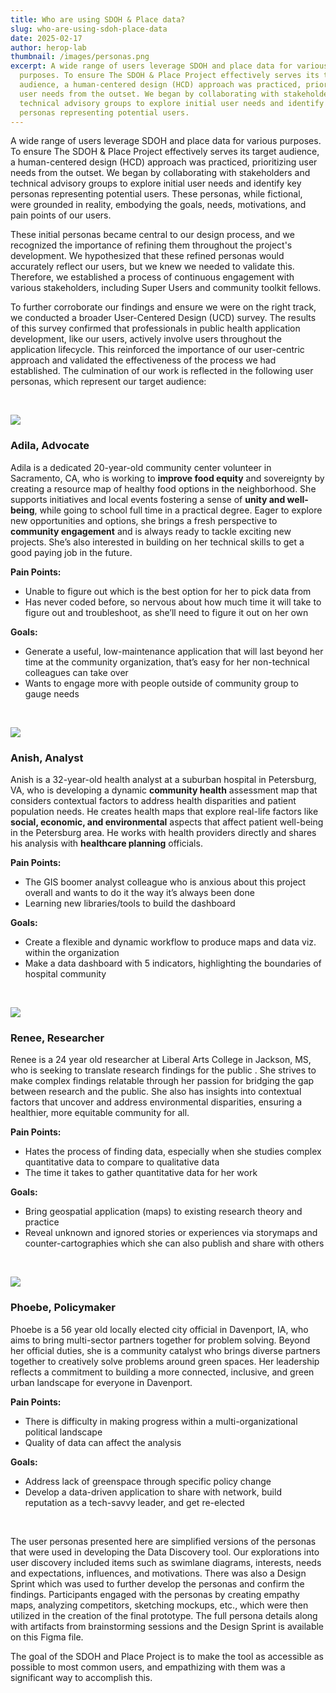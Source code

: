 ```yaml
---
title: Who are using SDOH & Place data?
slug: who-are-using-sdoh-place-data
date: 2025-02-17
author: herop-lab
thumbnail: /images/personas.png
excerpt: A wide range of users leverage SDOH and place data for various
  purposes. To ensure The SDOH & Place Project effectively serves its target
  audience, a human-centered design (HCD) approach was practiced, prioritizing
  user needs from the outset. We began by collaborating with stakeholders and
  technical advisory groups to explore initial user needs and identify key
  personas representing potential users.
---
```

A wide range of users leverage SDOH and place data for various purposes. To ensure The SDOH & Place Project effectively serves its target audience, a human-centered design (HCD) approach was practiced, prioritizing user needs from the outset. We began by collaborating with stakeholders and technical advisory groups to explore initial user needs and identify key personas representing potential users. These personas, while fictional, were grounded in reality, embodying the goals, needs, motivations, and pain points of our users.

These initial personas became central to our design process, and we recognized the importance of refining them throughout the project's development. We hypothesized that these refined personas would accurately reflect our users, but we knew we needed to validate this.  Therefore, we established a process of continuous engagement with various stakeholders, including Super Users and community toolkit fellows.

To further corroborate our findings and ensure we were on the right track, we conducted a broader User-Centered Design (UCD) survey.  The results of this survey confirmed that professionals in public health application development, like our users, actively involve users throughout the application lifecycle. This reinforced the importance of our user-centric approach and validated the effectiveness of the process we had established. The culmination of our work is reflected in the following user personas, which represent our target audience:

⠀

![](/images/banner-adila.png)

### Adila, Advocate

Adila is a dedicated 20-year-old community center volunteer in Sacramento, CA, who is working to **improve food equity** and sovereignty by creating a resource map of healthy food options in the neighborhood. She supports initiatives and local events fostering a sense of **unity and well-being**, while going to school full time in a practical degree. Eager to explore new opportunities and options, she brings a fresh perspective to **community engagement** and is always ready to tackle exciting new projects. She’s also interested in building on her technical skills to get a good paying job in the future.

**Pain Points:**

* Unable to figure out which is the best option for her to pick data from
* Has never coded before, so nervous about how much time it will take to figure out and troubleshoot, as she’ll need to figure it out on her own

**Goals:**

* Generate a useful, low-maintenance application that will last beyond her time at the community organization, that’s easy for her non-technical colleagues can take over
* Wants to engage more with people outside of community group to gauge needs

⠀

![](/images/banner-anish.png)

### Anish, Analyst

Anish is a 32-year-old health analyst at a suburban hospital in Petersburg, VA, who is developing a dynamic **community health** assessment map that considers contextual factors to address health disparities and patient population needs. He creates health maps that explore real-life factors like **social, economic, and environmental** aspects that affect patient well-being in the Petersburg area. He works with health providers directly and shares his analysis with **healthcare planning** officials.

**Pain Points:**

* The GIS boomer analyst colleague who is anxious about this project overall and wants to do it the way it’s always been done
* Learning new libraries/tools to build the dashboard

**Goals:**

* Create a flexible and dynamic workflow to produce maps and data viz. within the organization
* Make a data dashboard with 5 indicators, highlighting the boundaries of hospital community

⠀

![](/images/banner-renee.png)

### Renee, Researcher

Renee is a 24 year old researcher at Liberal Arts College in Jackson, MS, who is seeking to translate research findings for the public . She strives to make complex findings relatable through her passion for bridging the gap between research and the public. She also has insights into contextual factors that uncover and address environmental disparities, ensuring a healthier, more equitable community for all.

**Pain Points:**

* Hates the process of finding data, especially when she studies complex quantitative data to compare to qualitative data
* The time it takes to gather quantitative data for her work

**Goals:**

* Bring geospatial application (maps) to existing research theory and practice
* Reveal unknown and ignored stories or experiences via storymaps and counter-cartographies which she can also publish and share with others

⠀

![](/images/banner-phoebe.png)

### Phoebe, Policymaker

Phoebe is a 56 year old locally elected city official in Davenport, IA, who aims to bring multi-sector partners together for problem solving. Beyond her official duties, she is a community catalyst who brings diverse partners together to creatively solve problems around green spaces. Her leadership reflects a commitment to building a more connected, inclusive, and green urban landscape for everyone in Davenport.

**Pain Points:**

* There is difficulty in making progress within a multi-organizational political landscape
* Quality of data can affect the analysis

**Goals:**

* Address lack of greenspace through specific policy change
* Develop a data-driven application to share with network, build reputation as a tech-savvy leader, and get re-elected

⠀

The user personas presented here are simplified versions of the personas that were used in developing the Data Discovery tool. Our explorations into user discovery included items such as swimlane diagrams, interests, needs and expectations, influences, and motivations. There was also a Design Sprint which was used to further develop the personas and confirm the findings. Participants engaged with the personas by creating empathy maps, analyzing competitors, sketching mockups, etc., which were then utilized in the creation of the final prototype. The full persona details along with artifacts from brainstorming sessions and the Design Sprint is available on this Figma file.

The goal of the SDOH and Place Project is to make the tool as accessible as possible to most common users, and empathizing with them was a significant way to accomplish this.
